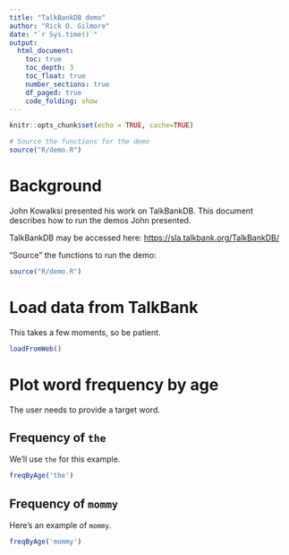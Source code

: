 ```yaml
---
title: "TalkBankDB demo"
author: "Rick O. Gilmore"
date: "`r Sys.time()`"
output: 
  html_document:
    toc: true
    toc_depth: 3
    toc_float: true
    number_sections: true
    df_paged: true
    code_folding: show
---
```


```r
knitr::opts_chunk$set(echo = TRUE, cache=TRUE)

# Source the functions for the demo
source("R/demo.R")
```

# Background

John Kowalksi presented his work on TalkBankDB.
This document describes how to run the demos John presented.

TalkBankDB may be accessed here: <https://sla.talkbank.org/TalkBankDB/>

"Source" the functions to run the demo:

```r
source("R/demo.R")
```

# Load data from TalkBank

This takes a few moments, so be patient.

```r
loadFromWeb()
```

# Plot word frequency by age

The user needs to provide a target word. 

## Frequency of `the`

We'll use `the` for this example.

```r
freqByAge('the')
```

## Frequency of `mommy`

Here's an example of `mommy`.

```r
freqByAge('mommy')
```

